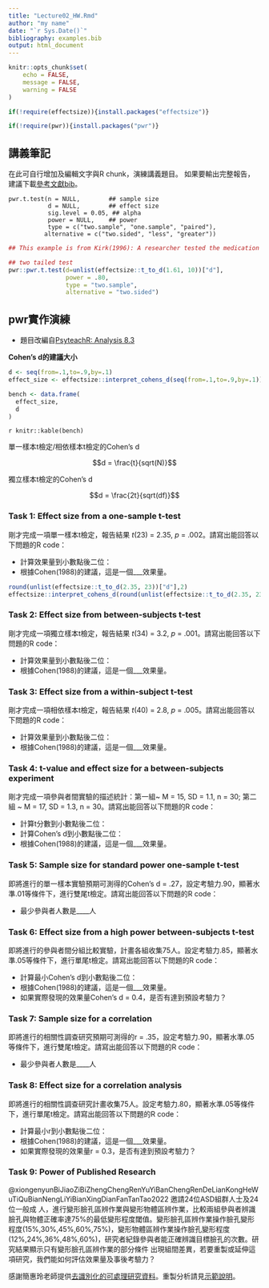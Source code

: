 ```yaml
---
title: "Lecture02_HW.Rmd"
author: "my name"
date: "`r Sys.Date()`"
bibliography: examples.bib
output: html_document
---
```


```r
knitr::opts_chunk$set(
	echo = FALSE,
	message = FALSE,
	warning = FALSE
)

if(!require(effectsize)){install.packages("effectsize")}

if(!require(pwr)){install.packages("pwr")}
```


## 講義筆記

在此可自行增加及編輯文字與R chunk，演練講義題目。
如果要輸出完整報告，建議下載[參考文獻bib](files/examples.bib)。


```
pwr.t.test(n = NULL,        ## sample size
           d = NULL,        ## effect size
           sig.level = 0.05, ## alpha
           power = NULL,    ## power
           type = c("two.sample", "one.sample", "paired"),
          alternative = c("two.sided", "less", "greater"))
```

```r
## This example is from Kirk(1996): A researcher tested the medication that might raise the IQ of people suffering from Alzheimer's disease.

## two tailed test
pwr::pwr.t.test(d=unlist(effectsize::t_to_d(1.61, 10))["d"],
                power = .80,
                type = "two.sample",
                alternative = "two.sided")
```



## pwr實作演練

- 題目改編自[PsyteachR: Analysis 8.3](https://psyteachr.github.io/analysis-v2/apes---alpha-power-effect-sizes-sample-size.html#practical-apes-calculations)

**Cohen's d的建議大小**

```r
d <- seq(from=.1,to=.9,by=.1)
effect_size <- effectsize::interpret_cohens_d(seq(from=.1,to=.9,by=.1))

bench <- data.frame(
  effect_size,
  d
)
```

`r knitr::kable(bench)`

單一樣本t檢定/相依樣本t檢定的Cohen's d

$$d = \frac{t}{sqrt(N)}$$

獨立樣本t檢定的Cohen's d

$$d = \frac{2t}{sqrt(df)}$$


### Task 1: Effect size from a one-sample t-test

剛才完成一項單一樣本t檢定，報告結果 _t_(23) = 2.35, _p_ = .002。請寫出能回答以下問題的R code：

- 計算效果量到小數點後二位：
- 根據Cohen(1988)的建議，這是一個___效果量。

```r
round(unlist(effectsize::t_to_d(2.35, 23))["d"],2)
effectsize::interpret_cohens_d(round(unlist(effectsize::t_to_d(2.35, 23))["d"],2))
```


### Task 2: Effect size from between-subjects t-test

剛才完成一項獨立樣本t檢定，報告結果 _t_(34) = 3.2, _p_ = .001。請寫出能回答以下問題的R code：

- 計算效果量到小數點後二位：
- 根據Cohen(1988)的建議，這是一個___效果量。

### Task 3: Effect size from a within-subject t-test

剛才完成一項相依樣本t檢定，報告結果 _t_(40) = 2.8, _p_ = .005。請寫出能回答以下問題的R code：

- 計算效果量到小數點後二位：
- 根據Cohen(1988)的建議，這是一個___效果量。

### Task 4: t-value and effect size for a between-subjects experiment

剛才完成一項參與者間實驗的描述統計：第一組~ M = 15, SD = 1.1, n = 30; 第二組 ~ M = 17, SD = 1.3, n = 30。請寫出能回答以下問題的R code：

- 計算t分數到小數點後二位：
- 計算Cohen's d到小數點後二位：
- 根據Cohen(1988)的建議，這是一個___效果量。

### Task 5: Sample size for standard power one-sample t-test

即將進行的單一樣本實驗預期可測得的Cohen's d = .27，設定考驗力.90，顯著水準.01等條件下，進行雙尾t檢定。請寫出能回答以下問題的R code：

- 最少參與者人數是____人


### Task 6: Effect size from a high power between-subjects t-test

即將進行的參與者間分組比較實驗，計畫各組收集75人。設定考驗力.85，顯著水準.05等條件下，進行單尾t檢定。請寫出能回答以下問題的R code：

- 計算最小Cohen's d到小數點後二位：
- 根據Cohen(1988)的建議，這是一個___效果量。
- 如果實際發現的效果量Cohen's d = 0.4，是否有達到預設考驗力？


### Task 7: Sample size for a correlation

即將進行的相關性調查研究預期可測得的r = .35，設定考驗力.90，顯著水準.05等條件下，進行雙尾t檢定。請寫出能回答以下問題的R code：

- 最少參與者人數是____人

### Task 8: Effect size for a correlation analysis

即將進行的相關性調查研究計畫收集75人。設定考驗力.80，顯著水準.05等條件下，進行單尾t檢定。請寫出能回答以下問題的R code：

- 計算最小r到小數點後二位：
- 根據Cohen(1988)的建議，這是一個___效果量。
- 如果實際發現的效果量r = 0.3，是否有達到預設考驗力？


### Task 9: Power of Published Research

@xiongenyunBiJiaoZiBiZhengChengRenYuYiBanChengRenDeLianKongHeWuTiQuBianNengLiYiBianXingDianFanTanTao2022 邀請24位ASD組群人士及24位一般成 人，進行變形臉孔區辨作業與變形物體區辨作業，比較兩組參與者辨識臉孔與物體正確率達75%的最低變形程度閾值。變形臉孔區辨作業操作臉孔變形程度(15%,30%,45%,60%,75%)，變形物體區辨作業操作臉孔變形程度(12%,24%,36%,48%,60%)，研究者紀錄參與者能正確辨識目標臉孔的次數。研究結果顯示只有變形臉孔區辨作業的部分條件 出現組間差異，若要重製或延伸這項研究，我們能如何評估效果量及事後考驗力？

感謝簡惠玲老師提供[去識別化的可處理研究資料](files/curve fitting data.xlsx)。重製分析請見[示範說明](https://rstat-project.github.io/seed_courses/files/example.html)。

